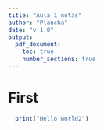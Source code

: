 ```yaml
---
title: "Aula 1 notas"
author: "Plancha"
date: "v 1.0"
output: 
  pdf_document:
    toc: true
    number_sections: true
---
```


# First

```r
  print("Hello world2")
```

\begin{align*}
  &1+1=2
\end{align*}
